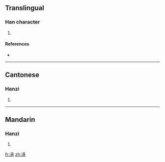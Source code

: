 ==Translingual==

===Han character===
{{Han char|rn=85|rad=水|as=09|sn=12|four=3012<sub>7</sub>|canj=水卜廿月 (EYTB)}}

# {{defn|Han|sort=水09}}

====References====
* {{Han ref|kx=0636.120|dkj=17812|dj=1043.170|hdz=31684.060|uh=6E47|ud=28231|bh=D9E9|bd=55785}}

----

==Cantonese==

===Hanzi===
{{yue-hanzi|jyut=|y=yap1}}

# {{defn|Cantonese}}

----

==Mandarin==

===Hanzi===
{{cmn-hanzi|pin=[[qì]] ([[qi4]])|wg=ch'i<sup>4</sup>}}

# {{defn|Mandarin}}

[[fr:湇]]
[[zh:湇]]